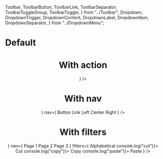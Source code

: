   Toolbar,
  ToolbarButton,
  ToolbarLink,
  ToolbarSeparator,
  ToolbarToggleGroup,
  ToolbarToggle,
} from "../Toolbar";
  Dropdown,
  DropdownTrigger,
  DropdownContent,
  DropdownLabel,
  DropdownItem,
  DropdownSeparator,
} from "../DropdownMenu";

<Meta title="Header" component={Header} />

# Default

<Preview>
  <Story name="Default">
    <Header title="Title" />
  </Story>
</Preview>

# With action

<Preview>
  <Story name="With action">
    <Header title="Title" actions={<Button label="Action" />} />
  </Story>
</Preview>

# With nav

<Preview>
  <Story name="With nav">
    <Header
      title="Title"
      actions={<Button label="Action" />}
      nav={
        <Toolbar>
          <ToolbarButton>Button</ToolbarButton>
          <ToolbarLink href="https://www.maxihost.com" target="_blank">
            Link
          </ToolbarLink>
          <ToolbarSeparator />
          <ToolbarToggleGroup type="single" defaultValue="center">
            <ToolbarToggle value="left">Left</ToolbarToggle>
            <ToolbarToggle value="center">Center</ToolbarToggle>
            <ToolbarToggle value="right">Right</ToolbarToggle>
          </ToolbarToggleGroup>
        </Toolbar>
      }
    />
  </Story>
</Preview>

# With filters

<Preview>
  <Story name="With filters">
    <Header
      title="Title"
      actions={<Button label="Action" />}
      nav={
        <Toolbar>
          <ToolbarButton>Page 1</ToolbarButton>
          <ToolbarButton>Page 2</ToolbarButton>
          <ToolbarButton>Page 3</ToolbarButton>
        </Toolbar>
      }
      filters={
        <Toolbar>
          <Dropdown>
            <DropdownTrigger as={ToolbarButton}>
              Alphabetical
            </DropdownTrigger>
            <DropdownContent align="end">
              <DropdownItem onSelect={() => console.log("cut")}>
                Cut
              </DropdownItem>
              <DropdownItem onSelect={() => console.log("copy")}>
                Copy
              </DropdownItem>
              <DropdownItem onSelect={() => console.log("paste")}>
                Paste
              </DropdownItem>
            </DropdownContent>
          </Dropdown>
        </Toolbar>
      }
    />
  </Story>
</Preview>
